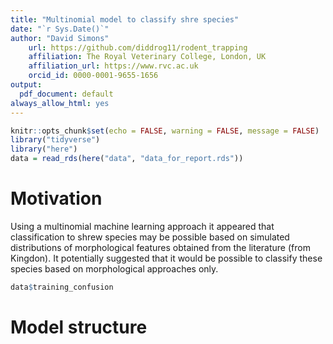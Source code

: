 ```yaml
---
title: "Multinomial model to classify shre species"
date: "`r Sys.Date()`"
author: "David Simons"
    url: https://github.com/diddrog11/rodent_trapping
    affiliation: The Royal Veterinary College, London, UK
    affiliation_url: https://www.rvc.ac.uk
    orcid_id: 0000-0001-9655-1656
output: 
  pdf_document: default
always_allow_html: yes
---
```


```r
knitr::opts_chunk$set(echo = FALSE, warning = FALSE, message = FALSE)
library("tidyverse")
library("here")
data = read_rds(here("data", "data_for_report.rds"))
```

# Motivation

Using a multinomial machine learning approach it appeared that classification to shrew species may be possible based on simulated distributions of morphological features obtained from the literature (from Kingdon). It potentially suggested that it would be possible to classify these species based on morphological approaches only.

```r
data$training_confusion
```

# Model structure


